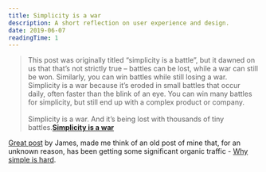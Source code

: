 ```yaml
---
title: Simplicity is a war
description: A short reflection on user experience and design.
date: 2019-06-07
readingTime: 1
---
```


>This post was originally titled “simplicity is a battle”, but it dawned on us that that’s not strictly true – battles can be lost, while a war can still be won. Similarly, you can win battles while still losing a war. Simplicity is a war because it’s eroded in small battles that occur daily, often faster than the blink of an eye. You can win many battles for simplicity, but still end up with a complex product or company.
<br /><br />
Simplicity is a war. And it’s being lost with thousands of tiny battles.**<a href="https://www.gosquared.com/blog/simplicity">Simplicity is a war</a>**

<a href="https://www.gosquared.com/blog/simplicity">Great post</a> by James, made me think of an old post of mine that, for an unknown reason, has been getting some significant organic traffic - <a href="/simple-is-hard">Why simple is hard</a>.